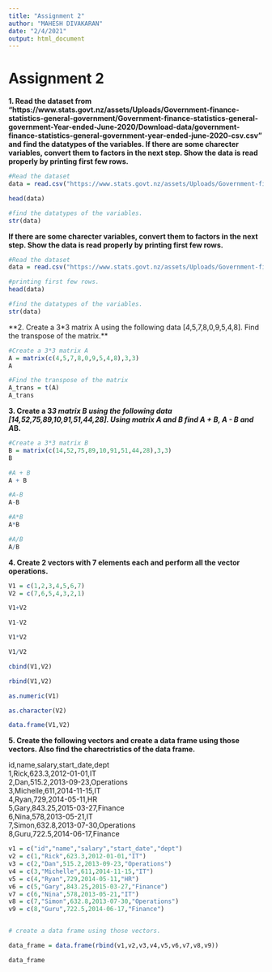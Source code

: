 ```yaml
---
title: "Assignment 2"
author: "MAHESH DIVAKARAN"
date: "2/4/2021"
output: html_document
---
```


# Assignment 2
**1. Read the dataset from "https://www.stats.govt.nz/assets/Uploads/Government-finance-statistics-general-government/Government-finance-statistics-general-government-Year-ended-June-2020/Download-data/government-finance-statistics-general-government-year-ended-june-2020-csv.csv" and find the datatypes of the variables. If there are some charecter variables, convert them to factors in the next step. Show the data is read properly by printing first few rows.**
```r
#Read the dataset
data = read.csv("https://www.stats.govt.nz/assets/Uploads/Government-finance-statistics-general-government/Government-finance-statistics-general-government-Year-ended-June-2020/Download-data/government-finance-statistics-general-government-year-ended-june-2020-csv.csv")

head(data)

#find the datatypes of the variables.
str(data)
```
**If there are some charecter variables, convert them to factors in the next step. Show the data is read properly by printing first few rows.**

```r
#Read the dataset
data = read.csv("https://www.stats.govt.nz/assets/Uploads/Government-finance-statistics-general-government/Government-finance-statistics-general-government-Year-ended-June-2020/Download-data/government-finance-statistics-general-government-year-ended-june-2020-csv.csv", stringsAsFactors = T)

#printing first few rows.
head(data)

#find the datatypes of the variables.
str(data)
```

**2. Create a 3*3 matrix A using the following data [4,5,7,8,0,9,5,4,8]. Find the transpose of the matrix.**

```r
#Create a 3*3 matrix A
A = matrix(c(4,5,7,8,0,9,5,4,8),3,3)
A

#Find the transpose of the matrix
A_trans = t(A)
A_trans
```

**3. Create a 3*3 matrix B using the following data [14,52,75,89,10,91,51,44,28]. Using matrix A and B find A + B, A - B and A*B.**
```r
#Create a 3*3 matrix B
B = matrix(c(14,52,75,89,10,91,51,44,28),3,3)
B

#A + B
A + B

#A-B
A-B

#A*B
A*B

#A/B
A/B
```


**4. Create 2 vectors with 7 elements each and perform all the vector operations.**

```r
V1 = c(1,2,3,4,5,6,7)
V2 = c(7,6,5,4,3,2,1)

V1+V2

V1-V2

V1*V2

V1/V2

cbind(V1,V2)

rbind(V1,V2)

as.numeric(V1)

as.character(V2)

data.frame(V1,V2)
```

**5. Create the following vectors and create a data frame using those vectors. Also find the charectristics of the data frame.**

id,name,salary,start_date,dept\
1,Rick,623.3,2012-01-01,IT\
2,Dan,515.2,2013-09-23,Operations\
3,Michelle,611,2014-11-15,IT \
4,Ryan,729,2014-05-11,HR \
5,Gary,843.25,2015-03-27,Finance \
6,Nina,578,2013-05-21,IT \
7,Simon,632.8,2013-07-30,Operations \
8,Guru,722.5,2014-06-17,Finance


```r
v1 = c("id","name","salary","start_date","dept")
v2 = c(1,"Rick",623.3,2012-01-01,"IT")
v3 = c(2,"Dan",515.2,2013-09-23,"Operations")
v4 = c(3,"Michelle",611,2014-11-15,"IT")
v5 = c(4,"Ryan",729,2014-05-11,"HR")
v6 = c(5,"Gary",843.25,2015-03-27,"Finance")
v7 = c(6,"Nina",578,2013-05-21,"IT")
v8 = c(7,"Simon",632.8,2013-07-30,"Operations")
v9 = c(8,"Guru",722.5,2014-06-17,"Finance")


# create a data frame using those vectors.

data_frame = data.frame(rbind(v1,v2,v3,v4,v5,v6,v7,v8,v9))

data_frame
```






